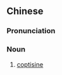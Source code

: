{{also|黄连碱}}
==Chinese==
{{zh-forms|type=21|s=黄连碱}}

===Pronunciation===
{{zh-pron
|m=huángliánjiǎn
|c=wong4 lin4 gaan2
|cat=n
}}

===Noun===
{{zh-noun}}

# {{lb|sort=黃00|zh|organic compound}} [[coptisine]]